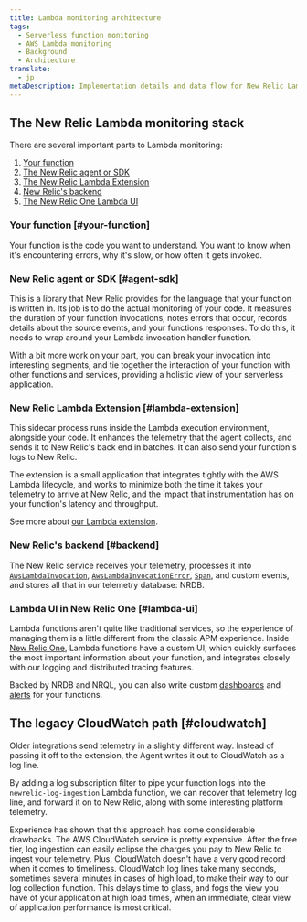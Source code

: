 ```yaml
---
title: Lambda monitoring architecture
tags:
  - Serverless function monitoring
  - AWS Lambda monitoring
  - Background
  - Architecture
translate:
  - jp
metaDescription: Implementation details and data flow for New Relic Lambda monitoring
---
```


## The New Relic Lambda monitoring stack

There are several important parts to Lambda monitoring:

1. [Your function](#your-function)
2. [The New Relic agent or SDK](#agent-sdk)
3. [The New Relic Lambda Extension](#lambda-extension)
4. [New Relic's backend](#backend)
5. [The New Relic One Lambda UI](#lambda-ui)

### Your function [#your-function]

Your function is the code you want to understand. You want to know when it's encountering errors, why it's slow, or
how often it gets invoked.

### New Relic agent or SDK [#agent-sdk]

This is a library that New Relic provides for the language that your function is written in. Its job is to do the
actual monitoring of your code. It measures the duration of your function invocations, notes errors that occur,
records details about the source events, and your functions responses. To do this, it needs to wrap around
your Lambda invocation handler function.

With a bit more work on your part, you can break your invocation into interesting segments, and tie together the
interaction of your function with other functions and services, providing a holistic view of your serverless
application.

### New Relic Lambda Extension [#lambda-extension]

This sidecar process runs inside the Lambda execution environment, alongside your code. It enhances the telemetry
that the agent collects, and sends it to New Relic's back end in batches. It can also send your function's logs to
New Relic.

The extension is a small application that integrates tightly with the AWS Lambda lifecycle, and works to minimize
both the time it takes your telemetry to arrive at New Relic, and the impact that instrumentation has on your
function's latency and throughput.

See more about [our Lambda extension](https://github.com/newrelic/newrelic-lambda-extension).

### New Relic's backend [#backend]

The New Relic service receives your telemetry, processes it into [`AwsLambdaInvocation`](/attribute-dictionary/?event=AwsLambdaInvocation), [`AwsLambdaInvocationError`](/attribute-dictionary/?event=AwsLambdaInvocationError),
[`Span`](/attribute-dictionary/?event=Span), and custom events, and stores all that in our telemetry database: NRDB.

### Lambda UI in New Relic One [#lambda-ui]

Lambda functions aren't quite like traditional services, so the experience of managing them is a little different
from the classic APM experience. Inside [New Relic One](/docs/new-relic-one/use-new-relic-one/get-started/introduction-new-relic-one/), Lambda functions have a custom UI, which quickly surfaces the most important information about your function, and integrates closely with our logging and distributed tracing features. 

Backed by NRDB and NRQL, you can also write custom [dashboards](/docs/query-your-data/explore-query-data/dashboards/introduction-dashboards/) and [alerts](/docs/alerts-applied-intelligence/new-relic-alerts/learn-alerts/introduction-alerts/) for your functions.

## The legacy CloudWatch path [#cloudwatch]

Older integrations send telemetry in a slightly different way. Instead of passing it off to the extension, the Agent
writes it out to CloudWatch as a log line.

By adding a log subscription filter to pipe your function logs into the `newrelic-log-ingestion` Lambda function, we can
recover that telemetry log line, and forward it on to New Relic, along with some interesting platform telemetry.

Experience has shown that this approach has some considerable drawbacks. The AWS CloudWatch service is pretty
expensive. After the free tier, log ingestion can easily eclipse the charges you pay to New Relic to ingest your
telemetry. Plus, CloudWatch doesn't have a very good record when it comes to timeliness. CloudWatch log lines take
many seconds, sometimes several minutes in cases of high load, to make their way to our log collection function.
This delays time to glass, and fogs the view you have of your application at high load times, when an immediate, clear
view of application performance is most critical.
